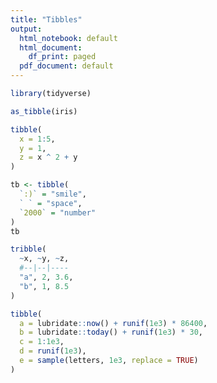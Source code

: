 ```yaml
---
title: "Tibbles"
output:
  html_notebook: default
  html_document:
    df_print: paged
  pdf_document: default
---
```


```r
library(tidyverse)
```

```r
as_tibble(iris)
```

```r
tibble(
  x = 1:5, 
  y = 1, 
  z = x ^ 2 + y
)
```

```r
tb <- tibble(
  `:)` = "smile", 
  ` ` = "space",
  `2000` = "number"
)
tb
```

```r
tribble(
  ~x, ~y, ~z,
  #--|--|----
  "a", 2, 3.6,
  "b", 1, 8.5
)
```

```r
tibble(
  a = lubridate::now() + runif(1e3) * 86400,
  b = lubridate::today() + runif(1e3) * 30,
  c = 1:1e3,
  d = runif(1e3),
  e = sample(letters, 1e3, replace = TRUE)
)
```


